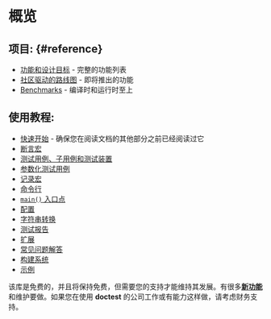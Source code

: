# 概览

## 项目: {#reference}

- [功能和设计目标](features.mdx) - 完整的功能列表
- [社区驱动的路线图](https://github.com/doctest/doctest/issues/600) - 即将推出的功能
- [Benchmarks](benchmarks.mdx) - 编译时和运行时至上

## 使用教程:

- [快速开始](tutorial.mdx) - 确保您在阅读文档的其他部分之前已经阅读过它
- [断言宏](assertions.mdx)
- [测试用例、子用例和测试装置](testcases.mdx)
- [参数化测试用例](parameterized-tests.mdx)
- [记录宏](logging.mdx)
- [命令行](commandline.mdx)
- [```main()``` 入口点](main.mdx)
- [配置](configuration.mdx)
- [字符串转换](stringification.mdx)
- [测试报告](reporters.mdx)
- [扩展](extensions.mdx)
- [常见问题解答](faq.mdx)
- [构建系统](build-systems.mdx)
- [示例](https://gitee.com/kumo-hub/doctest/tree/master/examples/)

该库是免费的，并且将保持免费，但需要您的支持才能维持其发展。有很多[**新功能**](https://github.com/doctest/doctest/issues/600) 和维护要做。如果您在使用 **doctest** 的公司工作或有能力这样做，请考虑财务支持。


